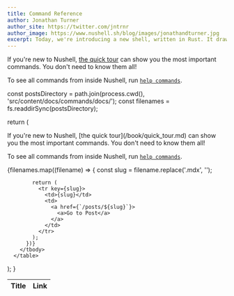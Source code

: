 ```yaml
---
title: Command Reference
author: Jonathan Turner
author_site: https://twitter.com/jntrnr
author_image: https://www.nushell.sh/blog/images/jonathandturner.jpg
excerpt: Today, we're introducing a new shell, written in Rust. It draws inspiration from the classic Unix philosophy of pipelines, the structured data approach of PowerShell, functional programming, systems programming, and more.
---
```


If you're new to Nushell, [the quick tour](/book/quick_tour.md) can show you the most important commands. You don't need to know them all!

To see all commands from inside Nushell, run [`help commands`](/commands/docs/help.md).


  const postsDirectory = path.join(process.cwd(), 'src/content/docs/commands/docs/');
  const filenames = fs.readdirSync(postsDirectory);

  return (
  <div>
  If you're new to Nushell, [the quick tour](/book/quick_tour.md) can show you the most important commands. You don't need to know them all!

  To see all commands from inside Nushell, run [`help commands`](/commands/docs/help.md).

  <table>
        <thead>
          <tr>
            <th>Title</th>
            <th>Link</th>
          </tr>
        </thead>
        <tbody>
          {filenames.map((filename) => {
            const slug = filename.replace('.mdx', '');

            return (
              <tr key={slug}>
                <td>{slug}</td>
                <td>
                  <a href={`/posts/${slug}`}>
                    <a>Go to Post</a>
                  </a>
                </td>
              </tr>
            );
          })}
        </tbody>
      </table>
 </div>
  );
}
